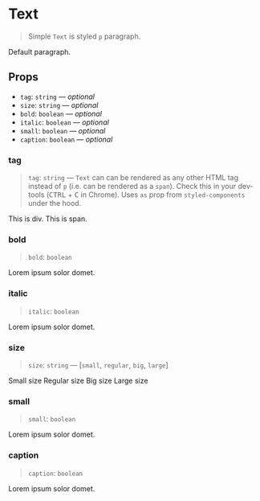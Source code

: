 
<Meta title="Typography/Text" component={Text} />

# Text

> Simple `Text` is styled `p` paragraph.

<Preview>
  <Story name="simple">
    <Text>Default paragraph.</Text>
  </Story>
</Preview>

## Props

- `tag`: `string` — _optional_
- `size`: `string` — _optional_
- `bold`: `boolean` — _optional_
- `italic`: `boolean` — _optional_
- `small`: `boolean` — _optional_
- `caption`: `boolean` — _optional_

### tag

> `tag`: `string` — `Text` can can be rendered as any other HTML tag instead of `p` (i.e. can be rendered as a `span`). Check this in your dev-tools (<kbd>CTRL</kbd> + <kbd>C</kbd> in Chrome). Uses `as` prop from `styled-components` under the hood.

<Preview>
  <Story name="tag">
    <Container>
      <Text tag="div">
        This is div. <Text tag="span">This is span.</Text>
      </Text>
    </Container>
  </Story>
</Preview>

### bold

> `bold`: `boolean`

<Preview>
  <Story name="bold">
    <Text bold>Lorem ipsum solor domet.</Text>
  </Story>
</Preview>

### italic

> `italic`: `boolean`

<Preview>
  <Story name="italic">
    <Text italic>Lorem ipsum solor domet.</Text>
  </Story>
</Preview>

### size

> `size`: `string` — [`small`, `regular`, `big`, `large`]

<Preview>
  <Story name="size">
    <Container>
      <Text size="small">Small size</Text>
      <Text size="regular">Regular size</Text>
      <Text size="big">Big size</Text>
      <Text size="large">Large size</Text>
    </Container>
  </Story>
</Preview>

### small

> `small`: `boolean`

<Preview>
  <Story name="small">
    <Text small>Lorem ipsum solor domet.</Text>
  </Story>
</Preview>

### caption

> `caption`: `boolean`

<Preview>
  <Story name="caption">
    <Text caption>Lorem ipsum solor domet.</Text>
  </Story>
</Preview>
